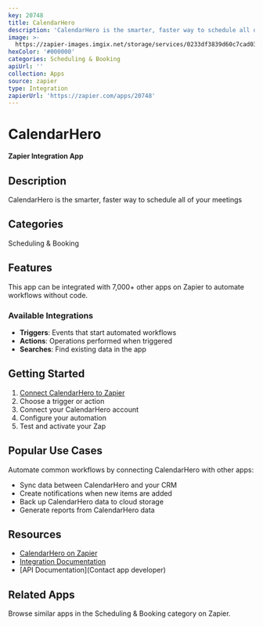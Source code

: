 ```yaml
---
key: 20748
title: CalendarHero
description: 'CalendarHero is the smarter, faster way to schedule all of your meetings'
image: >-
  https://zapier-images.imgix.net/storage/services/0233df3839d60c7cad0360e6ecf40bc8.png?auto=format%2Ccompress&ixlib=python-3.0.0&q=50
hexColor: '#000000'
categories: Scheduling & Booking
apiUrl: ''
collection: Apps
source: zapier
type: Integration
zapierUrl: 'https://zapier.com/apps/20748'
---
```

# CalendarHero

**Zapier Integration App**

## Description

CalendarHero is the smarter, faster way to schedule all of your meetings

## Categories

Scheduling & Booking

## Features

This app can be integrated with 7,000+ other apps on Zapier to automate workflows without code.

### Available Integrations

- **Triggers**: Events that start automated workflows
- **Actions**: Operations performed when triggered
- **Searches**: Find existing data in the app

## Getting Started

1. [Connect CalendarHero to Zapier](https://zapier.com/apps/20748)
2. Choose a trigger or action
3. Connect your CalendarHero account
4. Configure your automation
5. Test and activate your Zap

## Popular Use Cases

Automate common workflows by connecting CalendarHero with other apps:

- Sync data between CalendarHero and your CRM
- Create notifications when new items are added
- Back up CalendarHero data to cloud storage
- Generate reports from CalendarHero data

## Resources

- [CalendarHero on Zapier](https://zapier.com/apps/20748)
- [Integration Documentation](https://zapier.com/apps/20748/integrations)
- [API Documentation](Contact app developer)

## Related Apps

Browse similar apps in the Scheduling & Booking category on Zapier.
